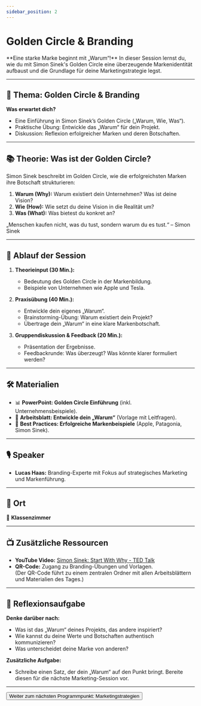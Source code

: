 ```yaml
---
sidebar_position: 2
---
```


# Golden Circle & Branding

<Admonition type="info" icon="🎨">
  **Eine starke Marke beginnt mit „Warum“!**  
  In dieser Session lernst du, wie du mit Simon Sinek's Golden Circle eine überzeugende Markenidentität aufbaust und die Grundlage für deine Marketingstrategie legst.
</Admonition>

---

## 🎯 **Thema:** Golden Circle & Branding

**Was erwartet dich?**  
- Eine Einführung in Simon Sinek’s Golden Circle („Warum, Wie, Was“).  
- Praktische Übung: Entwickle das „Warum“ für dein Projekt.  
- Diskussion: Reflexion erfolgreicher Marken und deren Botschaften.  

---

## 📚 **Theorie: Was ist der Golden Circle?**

Simon Sinek beschreibt im Golden Circle, wie die erfolgreichsten Marken ihre Botschaft strukturieren:  
1. **Warum (Why):** Warum existiert dein Unternehmen? Was ist deine Vision?  
2. **Wie (How):** Wie setzt du deine Vision in die Realität um?  
3. **Was (What):** Was bietest du konkret an?  

<Admonition type="quote" icon="💡">
  „Menschen kaufen nicht, was du tust, sondern warum du es tust.“ – Simon Sinek
</Admonition>

<YouTube id="IPYeCltXpxw" title="Simon Sinek: Start With Why - TED Talk" />

---

## 📝 **Ablauf der Session**

1. **Theorieinput (30 Min.):**  
   - Bedeutung des Golden Circle in der Markenbildung.  
   - Beispiele von Unternehmen wie Apple und Tesla.  

2. **Praxisübung (40 Min.):**  
   - Entwickle dein eigenes „Warum“.  
   - Brainstorming-Übung: Warum existiert dein Projekt?  
   - Übertrage dein „Warum“ in eine klare Markenbotschaft.  

3. **Gruppendiskussion & Feedback (20 Min.):**  
   - Präsentation der Ergebnisse.  
   - Feedbackrunde: Was überzeugt? Was könnte klarer formuliert werden?  

---

## 🛠️ **Materialien**

- 📊 **PowerPoint: Golden Circle Einführung** (inkl. Unternehmensbeispiele).  
- 📝 **Arbeitsblatt: Entwickle dein „Warum“** (Vorlage mit Leitfragen).  
- 📄 **Best Practices: Erfolgreiche Markenbeispiele** (Apple, Patagonia, Simon Sinek).  

---

## 🎙️ **Speaker**

- **Lucas Haas:** Branding-Experte mit Fokus auf strategisches Marketing und Markenführung.  

---

## 📍 **Ort**

📍 **Klassenzimmer**  

---

## 📺 **Zusätzliche Ressourcen**

- **YouTube Video:** [Simon Sinek: Start With Why - TED Talk](https://www.youtube.com/watch?v=IPYeCltXpxw)  
- **QR-Code:** Zugang zu Branding-Übungen und Vorlagen.  
  (Der QR-Code führt zu einem zentralen Ordner mit allen Arbeitsblättern und Materialien des Tages.)

---

## 🚀 **Reflexionsaufgabe**

**Denke darüber nach:**  
- Was ist das „Warum“ deines Projekts, das andere inspiriert?  
- Wie kannst du deine Werte und Botschaften authentisch kommunizieren?  
- Was unterscheidet deine Marke von anderen?  

**Zusätzliche Aufgabe:**  
- Schreibe einen Satz, der dein „Warum“ auf den Punkt bringt. Bereite diesen für die nächste Marketing-Session vor.

---

<Button destination="/roadmap/docs/startup-basics/yfn-school/day3/marketing-strategies">
  Weiter zum nächsten Programmpunkt: Marketingstrategien
</Button>